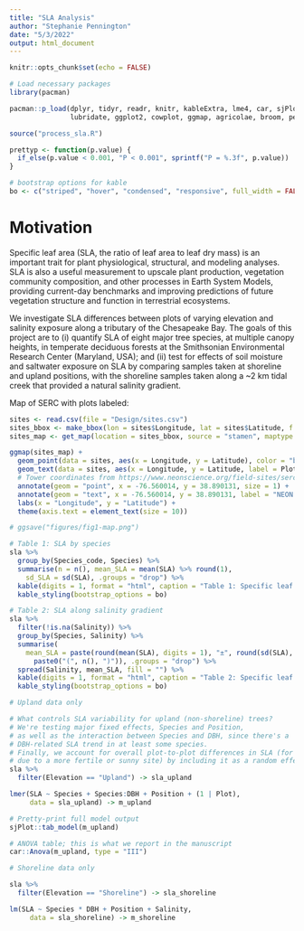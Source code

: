 ```yaml
---
title: "SLA Analysis"
author: "Stephanie Pennington"
date: "5/3/2022"
output: html_document
---
```


```r
knitr::opts_chunk$set(echo = FALSE)

# Load necessary packages
library(pacman)

pacman::p_load(dplyr, tidyr, readr, knitr, kableExtra, lme4, car, sjPlot,
               lubridate, ggplot2, cowplot, ggmap, agricolae, broom, performance)

source("process_sla.R")

prettyp <- function(p.value) {
  if_else(p.value < 0.001, "P < 0.001", sprintf("P = %.3f", p.value))
}

# bootstrap options for kable
bo <- c("striped", "hover", "condensed", "responsive", full_width = FALSE)
```

# Motivation

Specific leaf area (SLA, the ratio of leaf area to leaf dry mass) is an important trait for plant physiological, structural, and modeling analyses. SLA is also a useful measurement to upscale plant production, vegetation community composition, and other processes in Earth System Models, providing current-day benchmarks and improving predictions of future vegetation structure and function in terrestrial ecosystems.

We investigate SLA differences between plots of varying elevation and salinity exposure along a tributary of the Chesapeake Bay. The goals of this project are to (i) quantify SLA of eight major tree species, at multiple canopy heights, in temperate deciduous forests at the Smithsonian Environmental Research Center (Maryland, USA); and (ii) test for effects of soil moisture and saltwater exposure on SLA by comparing samples taken at shoreline and upland positions, with the shoreline samples taken along a \~2 km tidal creek that provided a natural salinity gradient.

Map of SERC with plots labeled:

```r
sites <- read.csv(file = "Design/sites.csv")
sites_bbox <- make_bbox(lon = sites$Longitude, lat = sites$Latitude, f = 0.8)
sites_map <- get_map(location = sites_bbox, source = "stamen", maptype = "terrain", zoom = 15)

ggmap(sites_map) +
  geom_point(data = sites, aes(x = Longitude, y = Latitude), color = "black", size = 1) +
  geom_text(data = sites, aes(x = Longitude, y = Latitude, label = Plot), size = 3, vjust = 2) +
  # Tower coordinates from https://www.neonscience.org/field-sites/serc
  annotate(geom = "point", x = -76.560014, y = 38.890131, size = 1) +
  annotate(geom = "text", x = -76.560014, y = 38.890131, label = "NEON Tower", size = 2.5, vjust = -1) +
  labs(x = "Longitude", y = "Latitude") +
  theme(axis.text = element_text(size = 10))

# ggsave("figures/fig1-map.png")
```

```r

# Table 1: SLA by species
sla %>%
  group_by(Species_code, Species) %>%
  summarise(n = n(), mean_SLA = mean(SLA) %>% round(1),
    sd_SLA = sd(SLA), .groups = "drop") %>%
  kable(digits = 1, format = "html", caption = "Table 1: Specific leaf area (cm2/g) by species") %>% 
  kable_styling(bootstrap_options = bo)

# Table 2: SLA along salinity gradient
sla %>%
  filter(!is.na(Salinity)) %>%
  group_by(Species, Salinity) %>%
  summarise(
    mean_SLA = paste(round(mean(SLA), digits = 1), "±", round(sd(SLA), digits = 1),
      paste0("(", n(), ")")), .groups = "drop") %>%
  spread(Salinity, mean_SLA, fill = "") %>%
  kable(digits = 1, format = "html", caption = "Table 2: Specific leaf area (cm2/g) along salinity gradient") %>% 
  kable_styling(bootstrap_options = bo)

```

```r

# Upland data only

# What controls SLA variability for upland (non-shoreline) trees?
# We're testing major fixed effects, Species and Position,
# as well as the interaction between Species and DBH, since there's a
# DBH-related SLA trend in at least some species.
# Finally, we account for overall plot-to-plot differences in SLA (for example
# due to a more fertile or sunny site) by including it as a random effect.
sla %>% 
  filter(Elevation == "Upland") -> sla_upland

lmer(SLA ~ Species + Species:DBH + Position + (1 | Plot),
     data = sla_upland) -> m_upland

# Pretty-print full model output
sjPlot::tab_model(m_upland)

# ANOVA table; this is what we report in the manuscript
car::Anova(m_upland, type = "III")
```

```r

# Shoreline data only

sla %>% 
  filter(Elevation == "Shoreline") -> sla_shoreline

lm(SLA ~ Species * DBH + Position + Salinity,
     data = sla_shoreline) -> m_shoreline

```
